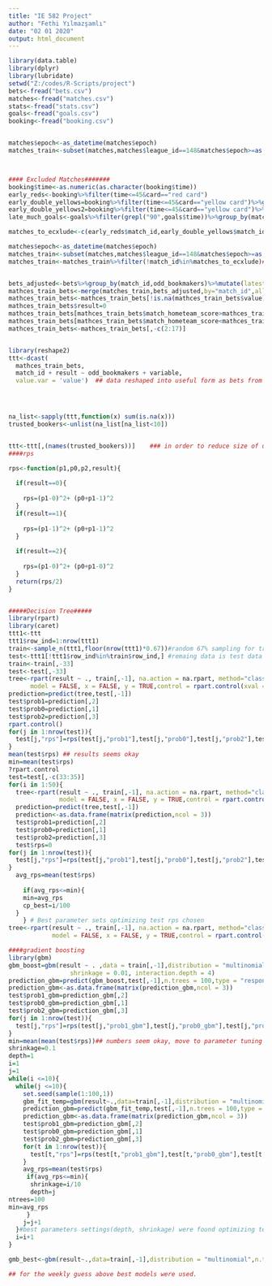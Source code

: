 ---
title: "IE 582 Project"
author: "Fethi Yılmazşamlı"
date: "02 01 2020"
output: html_document
---

```{r setup, warning=FALSE}
library(data.table)
library(dplyr)
library(lubridate)
setwd("Z:/codes/R-Scripts/project")
bets<-fread("bets.csv")
matches<-fread("matches.csv")
stats<-fread("stats.csv")
goals<-fread("goals.csv")
booking<-fread("booking.csv")


matches$epoch<-as_datetime(matches$epoch)
matches_train<-subset(matches,matches$league_id==148&matches$epoch>=as.Date("2018-08-01")&matches$match_status=="Finished")



#### Excluded Matches#######
booking$time<-as.numeric(as.character(booking$time))
early_reds<-booking%>%filter(time<=45&card=="red card")
early_double_yellows=booking%>%filter(time<=45&card=="yellow card")%>%group_by(match_id,home_fault)%>%summarise(yellow_count=n())%>%filter(yellow_count==2&home_fault!="")
early_double_yellows2=booking%>%filter(time<=45&card=="yellow card")%>%group_by(match_id,away_fault)%>%summarise(yellow_count=n())%>%filter(yellow_count==2&away_fault!="")
late_much_goals<-goals%>%filter(grepl("90",goals$time))%>%group_by(match_id)%>%summarise(late_goal_count=n())%>%filter(late_goal_count>1)

matches_to_ecxlude<-c(early_reds$match_id,early_double_yellows$match_id,early_double_yellows2$match_id,late_much_goals$match_id)

matches$epoch<-as_datetime(matches$epoch)
matches_train<-subset(matches,matches$league_id==148&matches$epoch>=as.Date("2018-08-01")&matches$match_status=="Finished")
matches_train<-matches_train%>%filter(!match_id%in%matches_to_ecxlude)###matches with early bookigns & late goals are excluded


bets_adjusted<-bets%>%group_by(match_id,odd_bookmakers)%>%mutate(latest_bet_time=max(odd_epoch))%>%filter(odd_epoch==latest_bet_time&variable%in%c("odd_1","odd_x","odd_2"))##only latest 1x2 bets are taken into consideration
mathces_train_bets<-merge(matches_train,bets_adjusted,by="match_id",all.x = T)
mathces_train_bets<-mathces_train_bets[!is.na(mathces_train_bets$value),]
mathces_train_bets$result=0
mathces_train_bets[mathces_train_bets$match_hometeam_score>mathces_train_bets$match_awayteam_score,'result']=1
mathces_train_bets[mathces_train_bets$match_hometeam_score<mathces_train_bets$match_awayteam_score,'result']=2
mathces_train_bets<-mathces_train_bets[,-c(2:17)]


library(reshape2)
ttt<-dcast(
  mathces_train_bets,
  match_id + result ~ odd_bookmakers + variable,
  value.var = 'value')  ## data reshaped into useful form as bets from various bookmakers become features




na_list<-sapply(ttt,function(x) sum(is.na(x)))
trusted_bookers<-unlist(na_list[na_list<10]) 


ttt<-ttt[,(names(trusted_bookers))]    ### in order to reduce size of useless data, bookmakers only having less than 10 missing values are used
####rps

rps<-function(p1,p0,p2,result){
  
  if(result==0){
    
    rps=(p1-0)^2+ (p0+p1-1)^2
  }
  if(result==1){
    
    rps=(p1-1)^2+ (p0+p1-1)^2
  }  
  
  if(result==2){
    
    rps=(p1-0)^2+ (p0+p1-0)^2
  } 
  return(rps/2)
}


#####Decision Tree#####
library(rpart)
library(caret)
ttt1<-ttt
ttt1$row_ind=1:nrow(ttt1)
train<-sample_n(ttt1,floor(nrow(ttt1)*0.67))#random 67% sampling for training data
test<-ttt1[!ttt1$row_ind%in%train$row_ind,] #remaing data is test data
train<-train[,-33]
test<-test[,-33]
tree<-rpart(result ~ ., train[,-1], na.action = na.rpart, method="class",
      model = FALSE, x = FALSE, y = TRUE,control = rpart.control(xval = 10,cp=0.01))
prediction=predict(tree,test[,-1])
test$prob1=prediction[,2]
test$prob0=prediction[,1]
test$prob2=prediction[,3]
rpart.control()
for(j in 1:nrow(test)){
  test[j,"rps"]=rps(test[j,"prob1"],test[j,"prob0"],test[j,"prob2"],test[j,"result"])
}
mean(test$rps) ## results seems okay
min=mean(test$rps)
?rpart.control
test=test[,-c(33:35)]
for(i in 1:50){
  tree<-rpart(result ~ ., train[,-1], na.action = na.rpart, method="class",
              model = FALSE, x = FALSE, y = TRUE,control = rpart.control(xval = 10,cp=i/100))
  prediction=predict(tree,test[,-1])
  prediction<-as.data.frame(matrix(prediction,ncol = 3))
  test$prob1=prediction[,2]
  test$prob0=prediction[,1]
  test$prob2=prediction[,3]
  test$rps=0
for(j in 1:nrow(test)){
  test[j,"rps"]=rps(test[j,"prob1"],test[j,"prob0"],test[j,"prob2"],test[j,"result"])
}
  avg_rps=mean(test$rps)
  
    if(avg_rps<=min){
    min=avg_rps
    cp_best=i/100
  }
    } # Best parameter sets optimizing test rps chosen
tree<-rpart(result ~ ., train[,-1], na.action = na.rpart, method="class",
            model = FALSE, x = FALSE, y = TRUE,control = rpart.control(xval = 10,cp=cp_best)) #best model

####gradient boosting
library(gbm)
gbm_boost=gbm(result ~ . ,data = train[,-1],distribution = "multinomial",n.trees = 100,
                 shrinkage = 0.01, interaction.depth = 4)
prediction_gbm=predict(gbm_boost,test[,-1],n.trees = 100,type = "response")
prediction_gbm<-as.data.frame(matrix(prediction_gbm,ncol = 3))
test$prob1_gbm=prediction_gbm[,2]
test$prob0_gbm=prediction_gbm[,1]
test$prob2_gbm=prediction_gbm[,3]
for(j in 1:nrow(test)){
  test[j,"rps"]=rps(test[j,"prob1_gbm"],test[j,"prob0_gbm"],test[j,"prob2_gbm"],test[j,"result"])
}
min=mean(mean(test$rps))## numbers seem okay, move to parameter tuning
shrinkage=0.1
depth=1
i=1
j=1
while(i <=10){
  while(j <=10){
    set.seed(sample(1:100,1))
    gbm_fit_temp=gbm(result~.,data=train[,-1],distribution = "multinomial",n.trees = 100,cv.folds = 10,n.minobsinnode = 10,shrinkage =i/10,interaction.depth = j )
    prediction_gbm=predict(gbm_fit_temp,test[,-1],n.trees = 100,type = "response")
    prediction_gbm<-as.data.frame(matrix(prediction_gbm,ncol = 3))
    test$prob1_gbm=prediction_gbm[,2]
    test$prob0_gbm=prediction_gbm[,1]
    test$prob2_gbm=prediction_gbm[,3]
    for(t in 1:nrow(test)){
      test[t,"rps"]=rps(test[t,"prob1_gbm"],test[t,"prob0_gbm"],test[t,"prob2_gbm"],test[t,"result"])
    }
    avg_rps=mean(test$rps)
     if(avg_rps<=min){
      shrinkage=i/10
      depth=j
ntrees=100
min=avg_rps
     }
    j=j+1
  }#best parameters settings(depth, shrinkage) were found optimizing test rps
  i=i+1
}

gmb_best<-gbm(result~.,data=train[,-1],distribution = "multinomial",n.trees = 100,cv.folds = 10,n.minobsinnode = 10,shrinkage =shrinkage,interaction.depth = depth ) #best model obtained

## for the weekly guess above best models were used.


```

